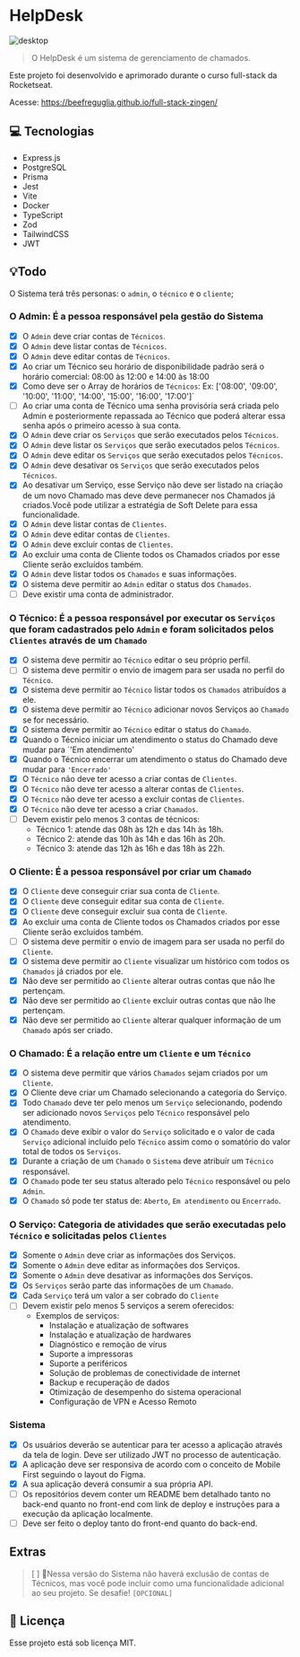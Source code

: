 # HelpDesk

<img src="./assets/desktop.png" alt="desktop">

> O HelpDesk é um sistema de gerenciamento de chamados. 

Este projeto foi desenvolvido e aprimorado durante o curso full-stack da Rocketseat.

Acesse:
https://beefreguglia.github.io/full-stack-zingen/

## 💻 Tecnologias

- Express.js
- PostgreSQL
- Prisma
- Jest
- Vite
- Docker
- TypeScript
- Zod
- TailwindCSS
- JWT

## 💡Todo

O Sistema terá três personas: o `admin`, o `técnico` e o `cliente`;

### O **Admin**: É a pessoa responsável pela gestão do Sistema

- [x] O `Admin` deve criar contas de `Técnicos`.
- [x] O `Admin` deve listar contas de `Técnicos`.
- [x] O `Admin` deve editar contas de `Técnicos`.
- [x] Ao criar um Técnico seu horário de disponibilidade padrão será o horário comercial: 08:00 às 12:00 e 14:00 às 18:00
- [x] Como deve ser o Array de horários de `Técnicos`: Ex: ['08:00', '09:00', '10:00', '11:00', '14:00', '15:00', '16:00', '17:00']`
- [ ] Ao criar uma conta de Técnico uma senha provisória será criada pelo Admin e posteriormente repassada ao Técnico que poderá alterar essa senha após o primeiro acesso à sua conta.
- [x] O `Admin` deve criar os `Serviços` que serão executados pelos `Técnicos`.
- [x] O `Admin` deve listar os `Serviços` que serão executados pelos `Técnicos`.
- [x] O `Admin` deve editar os `Serviços` que serão executados pelos `Técnicos`.
- [x] O `Admin` deve desativar os `Serviços` que serão executados pelos `Técnicos`.
- [x] Ao desativar um Serviço, esse Serviço não deve ser listado na criação de um novo Chamado mas deve deve permanecer nos Chamados já criados.Você pode utilizar a estratégia de Soft Delete para essa funcionalidade.
- [x] O `Admin` deve listar contas de `Clientes`.
- [x] O `Admin` deve editar contas de `Clientes`.
- [x] O `Admin` deve excluir contas de `Clientes`.
- [x] Ao excluir uma conta de Cliente todos os Chamados criados por esse Cliente serão excluídos também.
- [x] O `Admin` deve listar todos os `Chamados` e suas informações.
- [x] O sistema deve permitir ao `Admin` editar o status dos `Chamados`.
- [ ]  Deve existir uma conta de administrador.

### O **Técnico**: É a pessoa responsável por executar os `Serviços` que foram cadastrados pelo `Admin` e foram solicitados pelos `Clientes` através de um `Chamado`

- [x] O sistema deve permitir ao `Técnico` editar o seu próprio perfil.
- [ ] O sistema deve permitir o envio de imagem para ser usada no perfil do `Técnico`.
- [x] O sistema deve permitir ao `Técnico` listar todos os `Chamados` atribuídos a ele.
- [x] O sistema deve permitir ao `Técnico` adicionar novos Serviços ao `Chamado` se for necessário.
- [x] O sistema deve permitir ao `Técnico` editar o status do `Chamado`.
- [x] Quando o Técnico iniciar um atendimento o status do Chamado deve mudar para `'Em atendimento'
- [x] Quando o Técnico encerrar um atendimento o status do Chamado deve mudar para `'Encerrado'`
- [x] O `Técnico` não deve ter acesso a criar contas de `Clientes`.
- [x] O `Técnico` não deve ter acesso a alterar contas de `Clientes`.
- [x] O `Técnico` não deve ter acesso a excluir contas de `Clientes`.
- [x] O `Técnico` não deve ter acesso a criar `Chamados`.
- [ ]  Devem existir pelo menos 3 contas de técnicos:
    - Técnico 1: atende das 08h às 12h e das 14h às 18h.
    - Técnico 2: atende das 10h às 14h e das 16h às 20h.
    - Técnico 3: atende das 12h às 16h e das 18h às 22h.

### O **Cliente**: É a pessoa responsável por criar um `Chamado`

- [x] O `Cliente` deve conseguir criar sua conta de `Cliente`.
- [x] O `Cliente` deve conseguir editar sua conta de `Cliente`.
- [x] O `Cliente` deve conseguir excluir sua conta de `Cliente`.
- [x] Ao excluir uma conta de Cliente todos os Chamados criados por esse Cliente serão excluídos também.
- [ ] O sistema deve permitir o envio de imagem para ser usada no perfil do `Cliente`.
- [x] O sistema deve permitir ao `Cliente` visualizar um histórico com todos os `Chamados` já criados por ele.
- [x] Não deve ser permitido ao `Cliente` alterar outras contas que não lhe pertençam.
- [x] Não deve ser permitido ao `Cliente` excluir outras contas que não lhe pertençam.
- [x] Não deve ser permitido ao `Cliente` alterar qualquer informação de um `Chamado` após ser criado.

### O **Chamado**: É a relação entre um `Cliente` e um `Técnico`

- [x] O sistema deve permitir que vários `Chamados` sejam criados por um `Cliente`.
- [x] O Cliente deve criar um Chamado selecionando a categoria do Serviço.
- [x] Todo `Chamado` deve ter pelo menos um `Serviço` selecionando, podendo ser adicionado novos `Serviços` pelo `Técnico` responsável pelo atendimento.
- [x] O `Chamado` deve exibir o valor do `Serviço` solicitado e o valor de cada `Serviço` adicional incluído pelo `Técnico` assim como o somatório do valor total de todos os `Serviços`.
- [x] Durante a criação de um `Chamado` o `Sistema` deve atribuír um `Técnico` responsável.
- [x] O `Chamado` pode ter seu status alterado pelo `Técnico` responsável ou pelo `Admin`.
- [x] O `Chamado` só pode ter status de: `Aberto`, `Em atendimento` ou `Encerrado`.

### O Serviço: Categoria de atividades que serão executadas pelo `Técnico` e solicitadas pelos `Clientes`

- [x] Somente o `Admin` deve criar as informações dos Serviços.
- [x] Somente o `Admin` deve editar as informações dos Serviços.
- [x] Somente o `Admin` deve desativar as informações dos Serviços.
- [x] Os `Serviços` serão parte das informações de um `Chamado`.
- [x] Cada `Serviço` terá um valor a ser cobrado do `Cliente`
- [ ]  Devem existir pelo menos 5 serviços a serem oferecidos:
    - Exemplos de serviços:
        - Instalação e atualização de softwares
        - Instalação e atualização de hardwares
        - Diagnóstico e remoção de vírus
        - Suporte a impressoras
        - Suporte a periféricos
        - Solução de problemas de conectividade de internet
        - Backup e recuperação de dados
        - Otimização de desempenho do sistema operacional
        - Configuração de VPN e Acesso Remoto

### Sistema

- [x]  Os usuários deverão se autenticar para ter acesso a aplicação através da tela de login. Deve ser utilizado JWT no processo de autenticação.
- [x]  A aplicação deve ser responsiva de acordo com o conceito de Mobile First seguindo o layout do Figma.
- [x]  A sua aplicação deverá consumir a sua própria API.
- [ ]  Os repositórios devem conter um README bem detalhado tanto no back-end quanto no front-end com link de deploy e instruções para a execução da aplicação localmente.
- [ ]  Deve ser feito o deploy tanto do front-end quanto do back-end.

## Extras
> [ ] 🚩Nessa versão do Sistema não haverá exclusão de contas de Técnicos, mas você pode incluir como uma funcionalidade adicional ao seu projeto. Se desafie! `[OPCIONAL]`

## 📝 Licença

Esse projeto está sob licença MIT.
